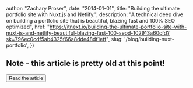 

  author: "Zachary Proser",
  date: "2014-01-01",
  title: "Building the ultimate portfolio site with Nuxt.js and Netlify.",
  description: "A technical deep dive on building a portfolio site that is beautiful, blazing fast and 100% SEO optimized",
  href: "https://itnext.io/building-the-ultimate-portfolio-site-with-nuxt-js-and-netlify-beautiful-blazing-fast-100-seod-102913a60cfd?sk=796ec0cdf5ab4325f66a8dde48df1eff",
  slug: '/blog/building-nuxt-portfolio',
})


## Note - this article is pretty old at this point!

<Button href={metadata.href}>Read the article</Button>



